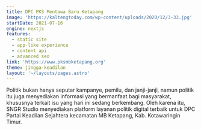 ```yaml
---
title: DPC PKS Mentawa Baru Ketapang
image: 'https://kaltengtoday.com/wp-content/uploads/2020/12/3-33.jpg'
startDate: 2021-07-16
engine: nextjs
features:
  - static site
  - app-like experience
  - content api
  - advanced seo
link: 'https://www.pksmbketapang.org'
theme: jingga-keadilan
layout: '~/layouts/pages.astro'
---
```


Politik bukan hanya seputar kampanye, pemilu, dan janji-janji, namun politik itu juga menyediakan informasi yang bermanfaat bagi masyarakat, khususnya terkait isu yang hari ini sedang berkembang. Oleh karena itu, SNGR Studio menyediakan platform layanan politik digital terbaik untuk DPC Partai Keadilan Sejahtera kecamatan MB Ketapang, Kab. Kotawaringin Timur.
